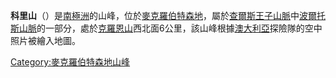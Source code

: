 {{Coord|70|27|S|64|36|E|source:GNIS|display=title}}

'''科里山'''（{{lang-en|Corry Massif}}）是[[南極洲|南極洲]]的山峰，位於[[麥克羅伯特森地|麥克羅伯特森地]]，屬於[[查爾斯王子山脈|查爾斯王子山脈]]中[[波爾托斯山脈|波爾托斯山脈]]的一部分，處於[[克羅恩山|克羅恩山]]西北面6公里，該山峰根據[[澳大利亞|澳大利亞]]探險隊的空中照片被繪入地圖。

{{DEFAULTSORT:Corry Massif}}
[[Category:麥克羅伯特森地山峰|Category:麥克羅伯特森地山峰]]


{{MacRobertsonLand-geo-stub}}